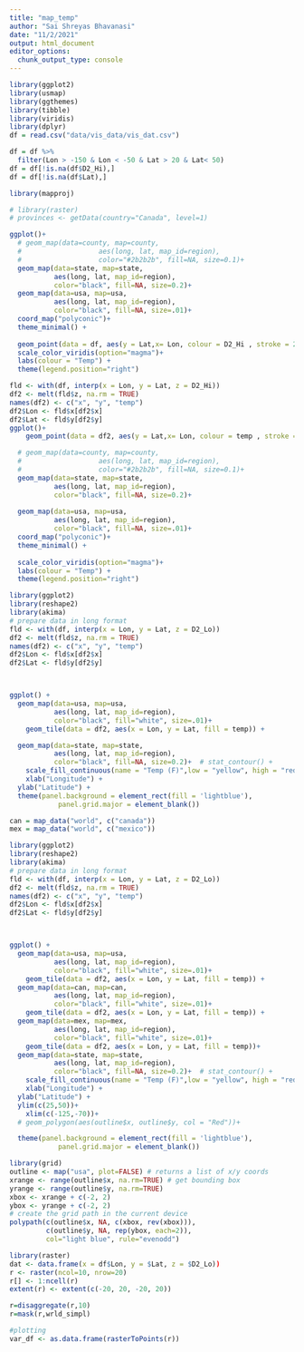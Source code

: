 ```yaml
---
title: "map_temp"
author: "Sai Shreyas Bhavanasi"
date: "11/2/2021"
output: html_document
editor_options: 
  chunk_output_type: console
---
```


```r
library(ggplot2)
library(usmap)
library(ggthemes)
library(tibble)
library(viridis)
library(dplyr)
df = read.csv("data/vis_data/vis_dat.csv")

df = df %>% 
  filter(Lon > -150 & Lon < -50 & Lat > 20 & Lat< 50)
df = df[!is.na(df$D2_Hi),]
df = df[!is.na(df$Lat),]

library(mapproj)

```

```r
# library(raster)
# provinces <- getData(country="Canada", level=1)

ggplot()+ 
  # geom_map(data=county, map=county,
  #                   aes(long, lat, map_id=region),
  #                   color="#2b2b2b", fill=NA, size=0.1)+
  geom_map(data=state, map=state,
           aes(long, lat, map_id=region),
           color="black", fill=NA, size=0.2)+
  geom_map(data=usa, map=usa,
           aes(long, lat, map_id=region),
           color="black", fill=NA, size=.01)+
  coord_map("polyconic")+
  theme_minimal() +
  
  geom_point(data = df, aes(y = Lat,x= Lon, colour = D2_Hi , stroke = 2))+
  scale_color_viridis(option="magma")+ 
  labs(colour = "Temp") +
  theme(legend.position="right")

```

```r

fld <- with(df, interp(x = Lon, y = Lat, z = D2_Hi))
df2 <- melt(fld$z, na.rm = TRUE)
names(df2) <- c("x", "y", "temp")
df2$Lon <- fld$x[df2$x]
df2$Lat <- fld$y[df2$y]
ggplot()+ 
    geom_point(data = df2, aes(y = Lat,x= Lon, colour = temp , stroke = 2))+

  # geom_map(data=county, map=county,
  #                   aes(long, lat, map_id=region),
  #                   color="#2b2b2b", fill=NA, size=0.1)+
  geom_map(data=state, map=state,
           aes(long, lat, map_id=region),
           color="black", fill=NA, size=0.2)+
    
  geom_map(data=usa, map=usa,
           aes(long, lat, map_id=region),
           color="black", fill=NA, size=.01)+
  coord_map("polyconic")+
  theme_minimal() +
  
  scale_color_viridis(option="magma")+ 
  labs(colour = "Temp") +
  theme(legend.position="right")

```


```r
library(ggplot2)
library(reshape2)
library(akima)
# prepare data in long format
fld <- with(df, interp(x = Lon, y = Lat, z = D2_Lo))
df2 <- melt(fld$z, na.rm = TRUE)
names(df2) <- c("x", "y", "temp")
df2$Lon <- fld$x[df2$x]
df2$Lat <- fld$y[df2$y]



ggplot() +
  geom_map(data=usa, map=usa,
           aes(long, lat, map_id=region),
           color="black", fill="white", size=.01)+
    geom_tile(data = df2, aes(x = Lon, y = Lat, fill = temp)) +

  geom_map(data=state, map=state,
           aes(long, lat, map_id=region),
           color="black", fill=NA, size=0.2)+  # stat_contour() +
    scale_fill_continuous(name = "Temp (F)",low = "yellow", high = "red") +
    xlab("Longitude") +
  ylab("Latitude") +
  theme(panel.background = element_rect(fill = 'lightblue'),
            panel.grid.major = element_blank())


```


```r
can = map_data("world", c("canada"))
mex = map_data("world", c("mexico"))

library(ggplot2)
library(reshape2)
library(akima)
# prepare data in long format
fld <- with(df, interp(x = Lon, y = Lat, z = D2_Lo))
df2 <- melt(fld$z, na.rm = TRUE)
names(df2) <- c("x", "y", "temp")
df2$Lon <- fld$x[df2$x]
df2$Lat <- fld$y[df2$y]



ggplot() +
  geom_map(data=usa, map=usa,
           aes(long, lat, map_id=region),
           color="black", fill="white", size=.01)+
    geom_tile(data = df2, aes(x = Lon, y = Lat, fill = temp)) +
  geom_map(data=can, map=can,
           aes(long, lat, map_id=region),
           color="black", fill="white", size=.01)+
    geom_tile(data = df2, aes(x = Lon, y = Lat, fill = temp)) +
  geom_map(data=mex, map=mex,
           aes(long, lat, map_id=region),
           color="black", fill="white", size=.01)+
    geom_tile(data = df2, aes(x = Lon, y = Lat, fill = temp))+
  geom_map(data=state, map=state,
           aes(long, lat, map_id=region),
           color="black", fill=NA, size=0.2)+  # stat_contour() +
    scale_fill_continuous(name = "Temp (F)",low = "yellow", high = "red") +
    xlab("Longitude") +
  ylab("Latitude") +
  ylim(c(25,50))+
    xlim(c(-125,-70))+
  # geom_polygon(aes(outline$x, outline$y, col = "Red"))+

  theme(panel.background = element_rect(fill = 'lightblue'),
            panel.grid.major = element_blank())

```

```r
library(grid)
outline <- map("usa", plot=FALSE) # returns a list of x/y coords
xrange <- range(outline$x, na.rm=TRUE) # get bounding box
yrange <- range(outline$y, na.rm=TRUE)
xbox <- xrange + c(-2, 2)
ybox <- yrange + c(-2, 2)
# create the grid path in the current device
polypath(c(outline$x, NA, c(xbox, rev(xbox))),
         c(outline$y, NA, rep(ybox, each=2)),
         col="light blue", rule="evenodd")
```

```r
library(raster)
dat <- data.frame(x = df$Lon, y = $Lat, z = $D2_Lo))
r <- raster(ncol=10, nrow=20)
r[] <- 1:ncell(r)
extent(r) <- extent(c(-20, 20, -20, 20))

r=disaggregate(r,10)
r=mask(r,wrld_simpl)

#plotting
var_df <- as.data.frame(rasterToPoints(r))
```

